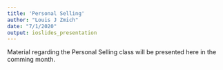 ```yaml
---
title: 'Personal Selling'
author: "Louis J Zmich"
date: "7/1/2020"
output: ioslides_presentation
---
```


 Material regarding the Personal Selling class will be presented here in the comming month.
